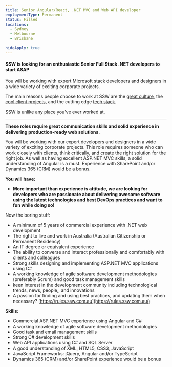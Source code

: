 ```yaml
---
title: Senior Angular/React, .NET MVC and Web API developer
employmentType: Permanent
status: Filled
locations: 
  - Sydney
  - Melbourne
  - Brisbane

hideApply: true
---
```

        
#### SSW is looking for an enthusiastic Senior Full Stack .NET developers to start ASAP


You will be working with expert Microsoft stack developers and designers in a wide variety of exciting corporate projects.  


 The main reasons people choose to work at SSW are the [great culture](https://www.ssw.com.au/ssw/Company/Culture), the [cool client projects](https://www.ssw.com.au/ssw/Company/Clients), and the cutting edge [tech stack](https://www.ssw.com.au/ssw/Consulting/Default.aspx).  


 SSW is unlike any place you've ever worked at.




---


**These roles require great communication skills and solid experience in delivering production-ready web solutions.**


You will be working with our expert developers and designers in a wide variety of exciting corporate projects. This role requires someone who can work closely with clients, think critically, and create the right solution for the right job. As well as having excellent ASP.NET MVC skills, a solid understanding of Angular is a must. Experience with SharePoint and/or Dynamics 365 (CRM) would be a bonus.


**You will have:**


* **More important than experience is attitude, we are looking for developers who are passionate about delivering awesome software using the latest technologies and best DevOps practices and want to fun while doing so!**


Now the boring stuff:


* A minimum of 5 years of commercial experience with .NET web development
* The right to live and work in Australia (Australian Citizenship or Permanent Residency)
* An IT degree or equivalent experience
* The ability to converse and interact professionally and comfortably with clients and colleagues
* Strong skills designing and implementing ASP.NET MVC applications using C#
* A working knowledge of agile software development methodologies (preferably Scrum) and good task management skills
* keen interest in the development community including technological trends, news, people,, and innovations
* A passion for finding and using best practices, and updating them when necessary? [https://rules.ssw.com.au](https://rules.ssw.com.au/)


**Skills:**


* Commercial ASP.NET MVC experience using Angular and C#
* A working knowledge of agile software development methodologies
* Good task and email management skills
* Strong C# development skills
* Web API applications using C# and SQL Server
* A good understanding of XML, HTML5, CSS3, JavaScript
* JavaScript Frameworks: jQuery, Angular and/or TypeScript
* Dynamics 365 (CRM) and/or SharePoint experience would be a bonus



